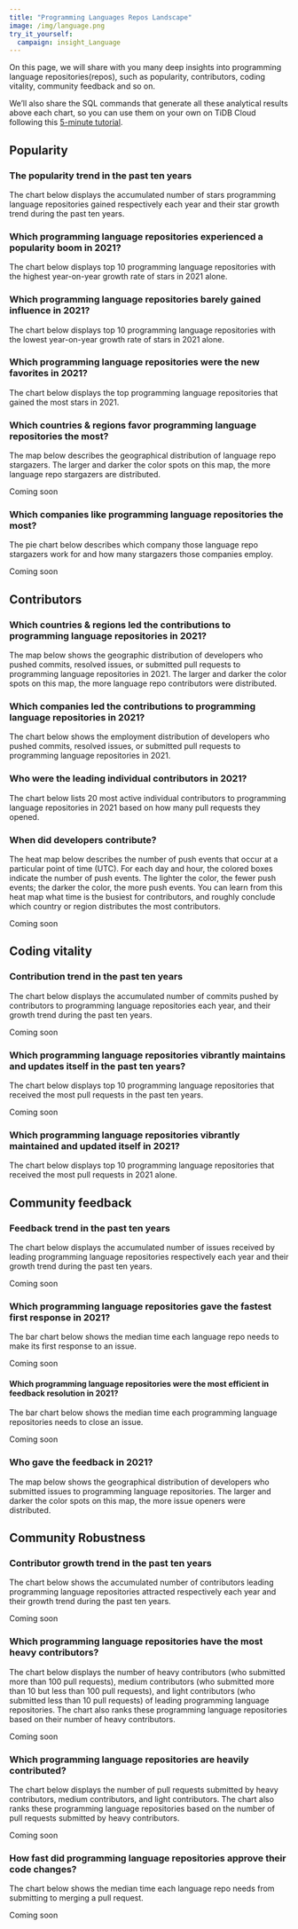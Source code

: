 ```yaml
---
title: "Programming Languages Repos Landscape"
image: /img/language.png
try_it_yourself:
  campaign: insight_Language
---
```




On this page, we will share with you many deep insights into programming language repositories(repos), such as popularity, contributors, coding vitality, community feedback and so on. 

We’ll also share the SQL commands that generate all these analytical results above each chart, so you can use them on your own on TiDB Cloud following this [5-minute tutorial](/blog/try-it-yourself/). 

## Popularity

### The popularity trend in the past ten years

The chart below displays the accumulated number of stars programming language repositories gained respectively each year and their star growth trend during the past ten years.

<CommonChart
  chart='dynamic-stars'
  category='archive-2021-top10-star-racing'
  formatSql={false}
  repo='programming_language_repos'
/>

### Which programming language repositories experienced a popularity boom in 2021?

The chart below displays top 10 programming language repositories with the highest year-on-year growth rate of stars in 2021 alone.

<CommonChart
  chart='yoychart'
  category='archive-2021-top20-by-stars-yoy'
  formatSql={false}
  repo='programming_language_repos'
/>

### Which programming language repositories barely gained influence in 2021?

The chart below displays top 10 programming language repositories with the lowest year-on-year growth rate of stars in 2021 alone. 

<CommonChart
  chart='yoychart'
  category='archive-2021-bottom10-by-yoy'
  formatSql={false}
  repo='programming_language_repos'
/>

### Which programming language repositories were the new favorites in 2021?

The chart below displays the top programming language repositories that gained the most stars in 2021. 

<CommonChart
  chart='barchart'
  category='archive-2021-top10-by-stars'
  n={10}
  formatSql={false}
  categoryIndex='repo_name'
  valueIndex='stars'
  seriesName='Stars'
  repo='programming_language_repos'
/>

### Which countries & regions favor programming language repositories the most? 

The map below describes the geographical distribution of language repo stargazers. The larger and darker the color spots on this map, the more language repo stargazers are distributed.

Coming soon

### Which companies like programming language repositories the most?

The pie chart below describes which company those language repo stargazers work for and how many stargazers those companies employ.

Coming soon

## Contributors 

### Which countries & regions led the contributions to programming language repositories in 2021? 

The map below shows the geographic distribution of developers who pushed commits, resolved issues, or submitted pull requests to programming language repositories in 2021. The larger and darker the color spots on this map, the more language repo contributors were distributed. 

<CommonChart
  chart='worldmapchart'
  category='archive-2021-top10-by-regions'
  formatSql={false}
  categoryIndex='country_code'
  valueIndex='users_count'
  seriesName='Contributors'
  repo='programming_language_repos'
/>

### Which companies led the contributions to programming language repositories in 2021?

The chart below shows the employment distribution of developers who pushed commits, resolved issues, or submitted pull requests to programming language repositories in 2021.

<CommonChart
  chart='barchart'
  category='archive-2021-top20-by-companies'
  formatSql={false}
  categoryIndex='company'
  valueIndex='users_count'
  seriesName='Contributors'
  categoryType={false}
  repo='programming_language_repos'
/>

### Who were the leading individual contributors in 2021?

The chart below lists 20 most active individual contributors to programming language repositories in 2021 based on how many pull requests they opened. 

<CommonChart
  chart='barchart'
  category='archive-2021-top20-by-developers'
  formatSql={false}
  categoryIndex='actor_login'
  valueIndex='pr_count'
  categoryType='owner'
  seriesName='PRs'
  repo='programming_language_repos'
/>

### When did developers contribute?

The heat map below describes the number of push events that occur at a particular point of time (UTC). For each day and hour, the colored boxes indicate the number of push events. The lighter the color, the fewer push events; the darker the color, the more push events. You can learn from this heat map what time is the busiest for contributors, and roughly conclude which country or region distributes the most contributors.

Coming soon

## Coding vitality 

### Contribution trend in the past ten years

The chart below displays the accumulated number of commits pushed by contributors to programming language repositories each year, and their growth trend during the past ten years.

Coming soon

### Which programming language repositories vibrantly maintains and updates itself in the past ten years?

The chart below displays top 10 programming language repositories that received the most pull requests in the past ten years. 

Coming soon

### Which programming language repositories vibrantly maintained and updated itself in 2021?

The chart below displays top 10 programming language repositories that received the most pull requests in 2021 alone.

<CommonChart
  chart='barchart'
  category='archive-2021-top10-by-prs'
  n={20}
  formatSql={false}
  categoryIndex='repo_name'
  valueIndex='num'
  seriesName='PRs'
  repo='programming_language_repos'
/>


## Community feedback 

### Feedback trend in the past ten years

The chart below displays the accumulated number of issues received by leading programming language repositories respectively each year and their growth trend during the past ten years. 

Coming soon


### Which programming language repositories gave the fastest first response in 2021?

The bar chart below shows the median time each language repo needs to make its first response to an issue.

Coming soon

#### Which programming language repositories were the most efficient in feedback resolution in 2021?

The bar chart below shows the median time each programming language repositories needs to close an issue.

Coming soon


### Who gave the feedback in 2021?

The map below shows the geographical distribution of developers who submitted issues to programming language repositories. The larger and darker the color spots on this map, the more issue openers were distributed. 


## Community Robustness

### Contributor growth trend in the past ten years

The chart below shows the accumulated number of contributors leading programming language repositories attracted respectively each year and their growth trend during the past ten years. 

Coming soon

### Which programming language repositories have the most heavy contributors? 

The chart below displays the number of heavy contributors (who submitted more than 100 pull requests), medium contributors (who submitted more than 10 but less than 100 pull requests), and light contributors (who submitted less than 10 pull requests) of leading programming language repositories. The chart also ranks these programming language repositories based on their number of heavy contributors. 

Coming soon


### Which programming language repositories are heavily contributed?

The chart below displays the number of pull requests submitted by heavy contributors, medium contributors, and light contributors. The chart also ranks these programming language repositories based on the number of pull requests submitted by heavy contributors. 

Coming soon


### How fast did programming language repositories approve their code changes?

The chart below shows the median time each language repo needs from submitting to merging a pull request.

Coming soon